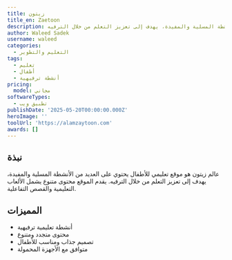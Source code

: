 ```yaml
---
title: زيتون
title_en: Zaetoon
description: موقع تعليمي للأطفال يحتوي على العديد من الأنشطة المسلية والمفيدة، يهدف إلى تعزيز التعلم من خلال الترفيه.
author: Waleed Sadek
username: waleed
categories:
  - التعليم والتطوير
tags:
  - تعليم
  - أطفال
  - أنشطة ترفيهية
pricing:
  model: مجاني
softwareTypes:
  - تطبيق ويب
publishDate: '2025-05-20T00:00:00.000Z'
heroImage: ''
toolUrl: 'https://alamzaytoon.com'
awards: []
---
```

## نبذة
عالم زيتون هو موقع تعليمي للأطفال يحتوي على العديد من الأنشطة المسلية والمفيدة، يهدف إلى تعزيز التعلم من خلال الترفيه. يقدم الموقع محتوى متنوع يشمل الألعاب التعليمية والقصص التفاعلية.

## المميزات
- أنشطة تعليمية ترفيهية
- محتوى متجدد ومتنوع
- تصميم جذاب ومناسب للأطفال
- متوافق مع الأجهزة المحمولة

